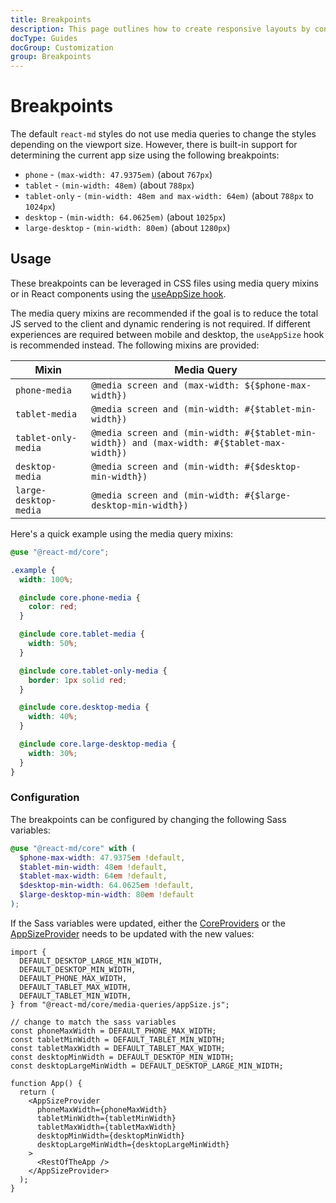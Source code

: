 ```yaml
---
title: Breakpoints
description: This page outlines how to create responsive layouts by configuring the Sass variables and using the provided Sass mixins, React Hooks, and React Components.
docType: Guides
docGroup: Customization
group: Breakpoints
---
```


# Breakpoints

The default `react-md` styles do not use media queries to change the styles
depending on the viewport size. However, there is built-in support for determining
the current app size using the following breakpoints:

- `phone` - `(max-width: 47.9375em)` (about `767px`)
- `tablet` - `(min-width: 48em)` (about `788px`)
- `tablet-only` - `(min-width: 48em and max-width: 64em)` (about `788px` to `1024px`)
- `desktop` - `(min-width: 64.0625em)` (about `1025px`)
- `large-desktop` - `(min-width: 80em)` (about `1280px`)

## Usage

These breakpoints can be leveraged in CSS files using media query mixins or in
React components using the [useAppSize hook](/hooks/use-app-size).

The media query mixins are recommended if the goal is to reduce the total JS
served to the client and dynamic rendering is not required. If different
experiences are required between mobile and desktop, the `useAppSize` hook is
recommended instead. The following mixins are provided:

| Mixin                 | Media Query                                                                                 |
| --------------------- | ------------------------------------------------------------------------------------------- |
| `phone-media`         | `@media screen and (max-width: ${$phone-max-width})`                                        |
| `tablet-media`        | `@media screen and (min-width: #{$tablet-min-width})`                                       |
| `tablet-only-media`   | `@media screen and (min-width: #{$tablet-min-width}) and (max-width: #{$tablet-max-width})` |
| `desktop-media`       | `@media screen and (min-width: #{$desktop-min-width})`                                      |
| `large-desktop-media` | `@media screen and (min-width: #{$large-desktop-min-width})`                                |

Here's a quick example using the media query mixins:

```scss compile
@use "@react-md/core";

.example {
  width: 100%;

  @include core.phone-media {
    color: red;
  }

  @include core.tablet-media {
    width: 50%;
  }

  @include core.tablet-only-media {
    border: 1px solid red;
  }

  @include core.desktop-media {
    width: 40%;
  }

  @include core.large-desktop-media {
    width: 30%;
  }
}
```

### Configuration

The breakpoints can be configured by changing the following Sass variables:

```scss
@use "@react-md/core" with (
  $phone-max-width: 47.9375em !default,
  $tablet-min-width: 48em !default,
  $tablet-max-width: 64em !default,
  $desktop-min-width: 64.0625em !default,
  $large-desktop-min-width: 80em !default
);
```

If the Sass variables were updated, either the
[CoreProviders](/components/core-providers) or the
[AppSizeProvider](/components/app-size-provider) needs to be updated with the
new values:

```tsx
import {
  DEFAULT_DESKTOP_LARGE_MIN_WIDTH,
  DEFAULT_DESKTOP_MIN_WIDTH,
  DEFAULT_PHONE_MAX_WIDTH,
  DEFAULT_TABLET_MAX_WIDTH,
  DEFAULT_TABLET_MIN_WIDTH,
} from "@react-md/core/media-queries/appSize.js";

// change to match the sass variables
const phoneMaxWidth = DEFAULT_PHONE_MAX_WIDTH;
const tabletMinWidth = DEFAULT_TABLET_MIN_WIDTH;
const tabletMaxWidth = DEFAULT_TABLET_MAX_WIDTH;
const desktopMinWidth = DEFAULT_DESKTOP_MIN_WIDTH;
const desktopLargeMinWidth = DEFAULT_DESKTOP_LARGE_MIN_WIDTH;

function App() {
  return (
    <AppSizeProvider
      phoneMaxWidth={phoneMaxWidth}
      tabletMinWidth={tabletMinWidth}
      tabletMaxWidth={tabletMaxWidth}
      desktopMinWidth={desktopMinWidth}
      desktopLargeMinWidth={desktopLargeMinWidth}
    >
      <RestOfTheApp />
    </AppSizeProvider>
  );
}
```
